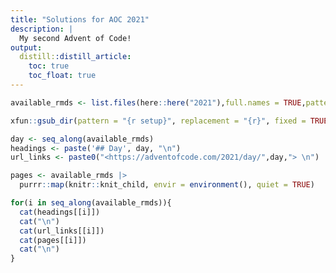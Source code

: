 ```yaml
---
title: "Solutions for AOC 2021"
description: |
  My second Advent of Code!
output:
  distill::distill_article:
    toc: true
    toc_float: true
---
```


```r
available_rmds <- list.files(here::here("2021"),full.names = TRUE,pattern = "Rmd$")

xfun::gsub_dir(pattern = "{r setup}", replacement = "{r}", fixed = TRUE, dir = here::here("2021"))

day <- seq_along(available_rmds)
headings <- paste('## Day', day, "\n")
url_links <- paste0("<https://adventofcode.com/2021/day/",day,"> \n")

pages <- available_rmds |> 
  purrr::map(knitr::knit_child, envir = environment(), quiet = TRUE)
```

```r
for(i in seq_along(available_rmds)){
  cat(headings[[i]])
  cat("\n")
  cat(url_links[[i]])
  cat(pages[[i]])
  cat("\n")
}
```
